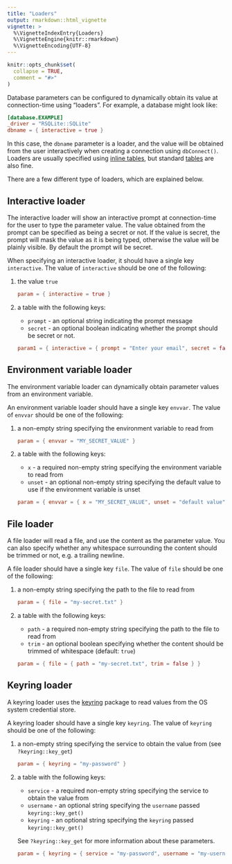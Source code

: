 ```yaml
---
title: "Loaders"
output: rmarkdown::html_vignette
vignette: >
  %\VignetteIndexEntry{Loaders}
  %\VignetteEngine{knitr::rmarkdown}
  %\VignetteEncoding{UTF-8}
---
```


```r
knitr::opts_chunk$set(
  collapse = TRUE,
  comment = "#>"
)
```

Database parameters can be configured to dynamically obtain its value at connection-time using "loaders". For example, a database might look like:

``` toml
[database.EXAMPLE]
_driver = "RSQLite::SQLite"
dbname = { interactive = true }
```

In this case, the `dbname` parameter is a loader, and the value will be obtained from the user interactively when creating a connection using `dbConnect()`. Loaders are usually specified using [inline tables](https://toml.io/en/v1.0.0-rc.3#inline-table), but standard [tables](https://toml.io/en/v1.0.0-rc.3#table) are also fine. 

There are a few different type of loaders, which are explained below.

## Interactive loader

The interactive loader will show an interactive prompt at connection-time for the user to type the parameter value. The value obtained from the prompt can be specified as being a secret or not. If the value is secret, the prompt will mask the value as it is being typed, otherwise the value will be plainly visible. By default the prompt will be secret.

When specifying an interactive loader, it should have a single key `interactive`. The value of `interactive` should be one of the following:

1. the value `true`

   ``` toml
   param = { interactive = true }
   ```

2. a table with the following keys:

   - `prompt` - an optional string indicating the prompt message
   - `secret` - an optional boolean indicating whether the prompt should be secret or not.
   
   ``` toml
   param1 = { interactive = { prompt = "Enter your email", secret = false } }
   ```


## Environment variable loader

The environment variable loader can dynamically obtain parameter values from an environment variable.

An environment variable loader should have a single key `envvar`. The value of `envvar` should be one of the following:

1. a non-empty string specifying the environment variable to read from

   ``` toml
   param = { envvar = "MY_SECRET_VALUE" }
   ```

2. a table with the following keys:

   - `x` - a required non-empty string specifying the environment variable to read from
   - `unset` - an optional non-empty string specifying the default value to use if the environment variable is unset
   
   ``` toml
   param = { envvar = { x = "MY_SECRET_VALUE", unset = "default value" } }
   ```
   
   
## File loader

A file loader will read a file, and use the content as the parameter value. You can also specify whether any whitespace surrounding the content should be trimmed or not, e.g. a trailing newline.

A file loader should have a single key `file`. The value of `file` should be one of the following:

1. a non-empty string specifying the path to the file to read from
   
   ``` toml
   param = { file = "my-secret.txt" } 
   ```
   
2. a table with the following keys:
   
   - `path` - a required non-empty string specifying the path to the file to read from 
   - `trim` - an optional boolean specifying whether the content should be trimmed of whitespace (default: `true`)
   
   ``` toml
   param = { file = { path = "my-secret.txt", trim = false } }
   ```


## Keyring loader

A keyring loader uses the [keyring](https://github.com/r-lib/keyring) package to read values from the OS system credential store.

A keyring loader should have a single key `keyring`. The value of `keyring` should be one of the following:

1. a non-empty string specifying the service to obtain the value from (see `?keyring::key_get`)
   
   ``` toml
   param = { keyring = "my-password" }
   ```
   
2. a table with the following keys:
   
   - `service` - a required non-empty string specifying the service to obtain the value from
   - `username` - an optional string specifying the `username` passed `keyring::key_get()`
   - `keyring` - an optional string specifying the `keyring` passed `keyring::key_get()`
   
   See `?keyring::key_get` for more information about these parameters.
   
   ``` toml
   param = { keyring = { service = "my-password", username = "my-username", keyring = "my-keyring" } } 
   ```
